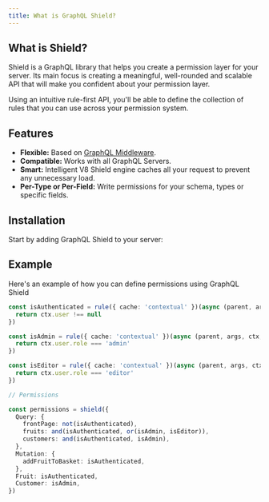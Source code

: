 ```yaml
---
title: What is GraphQL Shield?
---
```


## What is Shield?

Shield is a GraphQL library that helps you create a permission layer for your server.
Its main focus is creating a meaningful, well-rounded and scalable API that will make you
confident about your permission layer.

Using an intuitive rule-first API, you'll be able to define the collection of rules
that you can use across your permission system.

## Features

- **Flexible:** Based on [GraphQL Middleware](https://github.com/prismagraphql/graphql-middleware).
- **Compatible:** Works with all GraphQL Servers.
- **Smart:** Intelligent V8 Shield engine caches all your request to prevent any unnecessary load.
- **Per-Type or Per-Field:** Write permissions for your schema, types or specific fields.

## Installation

Start by adding GraphQL Shield to your server:

<PackageInstall packageName="graphql-shield" />

## Example

Here's an example of how you can define permissions using GraphQL Shield

```ts
const isAuthenticated = rule({ cache: 'contextual' })(async (parent, args, ctx, info) => {
  return ctx.user !== null
})

const isAdmin = rule({ cache: 'contextual' })(async (parent, args, ctx, info) => {
  return ctx.user.role === 'admin'
})

const isEditor = rule({ cache: 'contextual' })(async (parent, args, ctx, info) => {
  return ctx.user.role === 'editor'
})

// Permissions

const permissions = shield({
  Query: {
    frontPage: not(isAuthenticated),
    fruits: and(isAuthenticated, or(isAdmin, isEditor)),
    customers: and(isAuthenticated, isAdmin),
  },
  Mutation: {
    addFruitToBasket: isAuthenticated,
  },
  Fruit: isAuthenticated,
  Customer: isAdmin,
})
```
